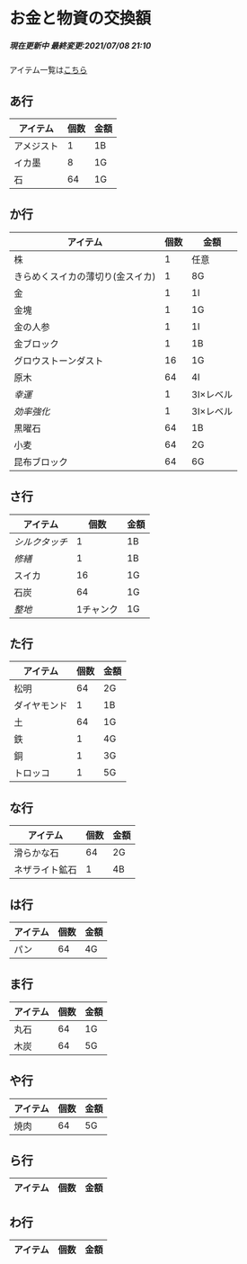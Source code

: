 # お金と物資の交換額
<h5>現在更新中
最終変更:2021/07/08 21:10</h5>

アイテム一覧は[こちら](https://minecraft-blog.net/?p=8007)

## あ行

| アイテム     | 個数 | 金額 | 
| ------------ | ---- | ---- | 
| アメジスト | 1 | 1B | 
| イカ墨 | 8 | 1G |
| 石 | 64 | 1G |

## か行

| アイテム     | 個数 | 金額 | 
| ------------ | ---- | ---- | 
| 株 | 1 | 任意 |
| きらめくスイカの薄切り(金スイカ) | 1 | 8G | 
| 金 | 1 | 1I |
| 金塊 | 1 | 1G |
| 金の人参 | 1 | 1I |
| 金ブロック | 1 | 1B |
| グロウストーンダスト | 16 | 1G |
| 原木 | 64 | 4I |
| *幸運* | 1 | 3I×レベル |
| *効率強化* | 1 | 3I×レベル |
| 黒曜石 | 64 | 1B |
| 小麦 | 64 | 2G |
| 昆布ブロック | 64 | 6G |

## さ行
| アイテム     | 個数 | 金額 | 
| ------------ | ---- | ---- | 
| *シルクタッチ* | 1 | 1B |
| *修繕* | 1 | 1B |
| スイカ | 16 | 1G |
| 石炭 | 64 | 1G |
| *整地* | 1チャンク | 1G |

## た行
| アイテム     | 個数 | 金額 | 
| ------------ | ---- | ---- | 
| 松明 | 64 | 2G |
| ダイヤモンド | 1 | 1B |
| 土 | 64 | 1G |
| 鉄 | 1 | 4G |
| 銅 | 1 | 3G |
| トロッコ | 1 | 5G |

## な行
| アイテム     | 個数 | 金額 | 
| ------------ | ---- | ---- | 
| 滑らかな石 | 64 | 2G |
| ネザライト鉱石 | 1 | 4B |

## は行
| アイテム     | 個数 | 金額 | 
| ------------ | ---- | ---- | 
| パン | 64 | 4G |

## ま行
| アイテム     | 個数 | 金額 | 
| ------------ | ---- | ---- | 
| 丸石 | 64 | 1G |
| 木炭 | 64 | 5G |

## や行
| アイテム     | 個数 | 金額 | 
| ------------ | ---- | ---- | 
| 焼肉 | 64 | 5G |


## ら行
| アイテム     | 個数 | 金額 | 
| ------------ | ---- | ---- | 

## わ行
| アイテム     | 個数 | 金額 | 
| ------------ | ---- | ---- | 
